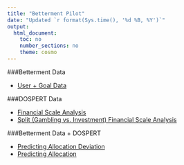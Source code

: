 ```yaml
---
title: "Betterment Pilot"
date: "Updated `r format(Sys.time(), '%d %B, %Y')`"
output: 
  html_document:
    toc: no
    number_sections: no
    theme: cosmo
---
```


###Betterment Data

  * [User + Goal Data](http://schafik.github.io/bment/1_user_goal.html)

###DOSPERT Data

 * [Financial Scale Analysis](http://schafik.github.io/bment/2_dospert.html)
 * [Split (Gambling vs. Investment) Financial Scale Analysis](http://schafik.github.io/bment/3_dospert_split.html)
 
###Betterment Data + DOSPERT 

  * [Predicting Allocation Deviation](http://schafik.github.io/bment/4_predicting.html)
  * [Predicting Allocation](http://schafik.github.io/bment/5_beyond_OLS.html) 
  
  
  
